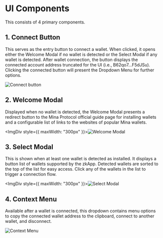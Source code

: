 
# UI Components

This consists of 4 primary components.

## 1. Connect Button

This serves as the entry button to connect a wallet. When clicked, it opens either the Welcome Modal if no wallet is detected or the Select Modal if any wallet is detected. After wallet connection, the button displays the connected account address truncated for the UI (i.e., B62qo7...F5dJSu). Clicking the connected button will present the Dropdown Menu for further options.

![Connect button](/assets/connect_button.png)

## 2. Welcome Modal

Displayed when no wallet is detected, the Welcome Modal presents a redirect button to the Mina Protocol official guide page for installing wallets and a configurable list of links to the websites of popular Mina wallets.

<ImgDiv style={{ maxWidth: "300px" }}>![Welcome Modal](/assets/welcome_modal.png)</ImgDiv>

## 3. Select Modal

This is shown when at least one wallet is detected as installed. It displays a button list of wallets supported by the zkApp. Detected wallets are sorted to the top of the list for easy access. Click any of the wallets in the list to trigger a connection flow.

<ImgDiv style={{ maxWidth: "300px" }}>![Select Modal](/assets/select_modal.png)</ImgDiv>

## 4. Context Menu

Available after a wallet is connected, this dropdown contains menu options to copy the connected wallet address to the clipboard, connect to another wallet, and disconnect.

![Context Menu](/assets/menu.png)
